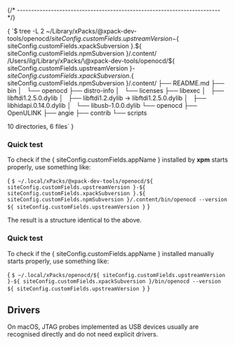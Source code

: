 



{/* ------------------------------------------------------------------------ */}

<AutomatedInstall label="macOS"/>

<CodeBlock language="console"> {
`$ tree -L 2 ~/Library/xPacks/\@xpack-dev-tools/openocd/${ siteConfig.customFields.upstreamVersion }-${ siteConfig.customFields.xpackSubversion }.${ siteConfig.customFields.npmSubversion }/.content/
/Users/ilg/Library/xPacks/\@xpack-dev-tools/openocd/${ siteConfig.customFields.upstreamVersion }-${ siteConfig.customFields.xpackSubversion }.${ siteConfig.customFields.npmSubversion }/.content/
├── README.md
├── bin
│   └── openocd
├── distro-info
│   └── licenses
├── libexec
│   ├── libftdi1.2.5.0.dylib
│   ├── libftdi1.2.dylib -> libftdi1.2.5.0.dylib
│   ├── libhidapi.0.14.0.dylib
│   └── libusb-1.0.0.dylib
└── openocd
    ├── OpenULINK
    ├── angie
    ├── contrib
    └── scripts

10 directories, 6 files`
}</CodeBlock>

<AutomatedUninstall/>

### Quick test

To check if the { siteConfig.customFields.appName } installed by **xpm** starts properly, use something like:

<CodeBlock language="console"> {
`$ ~/.local/xPacks/@xpack-dev-tools/openocd/${ siteConfig.customFields.upstreamVersion }-${ siteConfig.customFields.xpackSubversion }.${ siteConfig.customFields.npmSubversion }/.content/bin/openocd --version
${ siteConfig.customFields.upstreamVersion }`
}</CodeBlock>

<ManualInstall/>

<ManualInstallMacOS/>

<ManualInstallInfo/>

The result is a structure identical to the above.

### Quick test

To check if the { siteConfig.customFields.appName } installed manually starts properly, use something like:

<CodeBlock language="console"> {
`$ ~/.local/xPacks/openocd/${ siteConfig.customFields.upstreamVersion }-${ siteConfig.customFields.xpackSubversion }/bin/openocd --version
${ siteConfig.customFields.upstreamVersion }`
}</CodeBlock>

## Drivers

On macOS, JTAG probes implemented as USB devices usually are
recognised directly and do not need explicit drivers.
